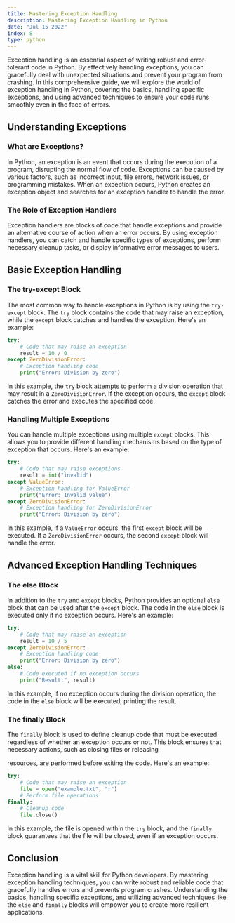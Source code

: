 ```yaml
---
title: Mastering Exception Handling
description: Mastering Exception Handling in Python
date: "Jul 15 2022"
index: 8
type: python
---
```


Exception handling is an essential aspect of writing robust and error-tolerant code in Python. By effectively handling exceptions, you can gracefully deal with unexpected situations and prevent your program from crashing. In this comprehensive guide, we will explore the world of exception handling in Python, covering the basics, handling specific exceptions, and using advanced techniques to ensure your code runs smoothly even in the face of errors.

## Understanding Exceptions

### What are Exceptions?

In Python, an exception is an event that occurs during the execution of a program, disrupting the normal flow of code. Exceptions can be caused by various factors, such as incorrect input, file errors, network issues, or programming mistakes. When an exception occurs, Python creates an exception object and searches for an exception handler to handle the error.

### The Role of Exception Handlers

Exception handlers are blocks of code that handle exceptions and provide an alternative course of action when an error occurs. By using exception handlers, you can catch and handle specific types of exceptions, perform necessary cleanup tasks, or display informative error messages to users.

## Basic Exception Handling

### The try-except Block

The most common way to handle exceptions in Python is by using the `try-except` block. The `try` block contains the code that may raise an exception, while the `except` block catches and handles the exception. Here's an example:

```python
try:
    # Code that may raise an exception
    result = 10 / 0
except ZeroDivisionError:
    # Exception handling code
    print("Error: Division by zero")
```

In this example, the `try` block attempts to perform a division operation that may result in a `ZeroDivisionError`. If the exception occurs, the `except` block catches the error and executes the specified code.

### Handling Multiple Exceptions

You can handle multiple exceptions using multiple `except` blocks. This allows you to provide different handling mechanisms based on the type of exception that occurs. Here's an example:

```python
try:
    # Code that may raise exceptions
    result = int("invalid")
except ValueError:
    # Exception handling for ValueError
    print("Error: Invalid value")
except ZeroDivisionError:
    # Exception handling for ZeroDivisionError
    print("Error: Division by zero")
```

In this example, if a `ValueError` occurs, the first `except` block will be executed. If a `ZeroDivisionError` occurs, the second `except` block will handle the error.

## Advanced Exception Handling Techniques

### The else Block

In addition to the `try` and `except` blocks, Python provides an optional `else` block that can be used after the `except` block. The code in the `else` block is executed only if no exception occurs. Here's an example:

```python
try:
    # Code that may raise an exception
    result = 10 / 5
except ZeroDivisionError:
    # Exception handling code
    print("Error: Division by zero")
else:
    # Code executed if no exception occurs
    print("Result:", result)
```

In this example, if no exception occurs during the division operation, the code in the `else` block will be executed, printing the result.

### The finally Block

The `finally` block is used to define cleanup code that must be executed regardless of whether an exception occurs or not. This block ensures that necessary actions, such as closing files or releasing

resources, are performed before exiting the code. Here's an example:

```python
try:
    # Code that may raise an exception
    file = open("example.txt", "r")
    # Perform file operations
finally:
    # Cleanup code
    file.close()
```

In this example, the file is opened within the `try` block, and the `finally` block guarantees that the file will be closed, even if an exception occurs.

## Conclusion

Exception handling is a vital skill for Python developers. By mastering exception handling techniques, you can write robust and reliable code that gracefully handles errors and prevents program crashes. Understanding the basics, handling specific exceptions, and utilizing advanced techniques like the `else` and `finally` blocks will empower you to create more resilient applications.
